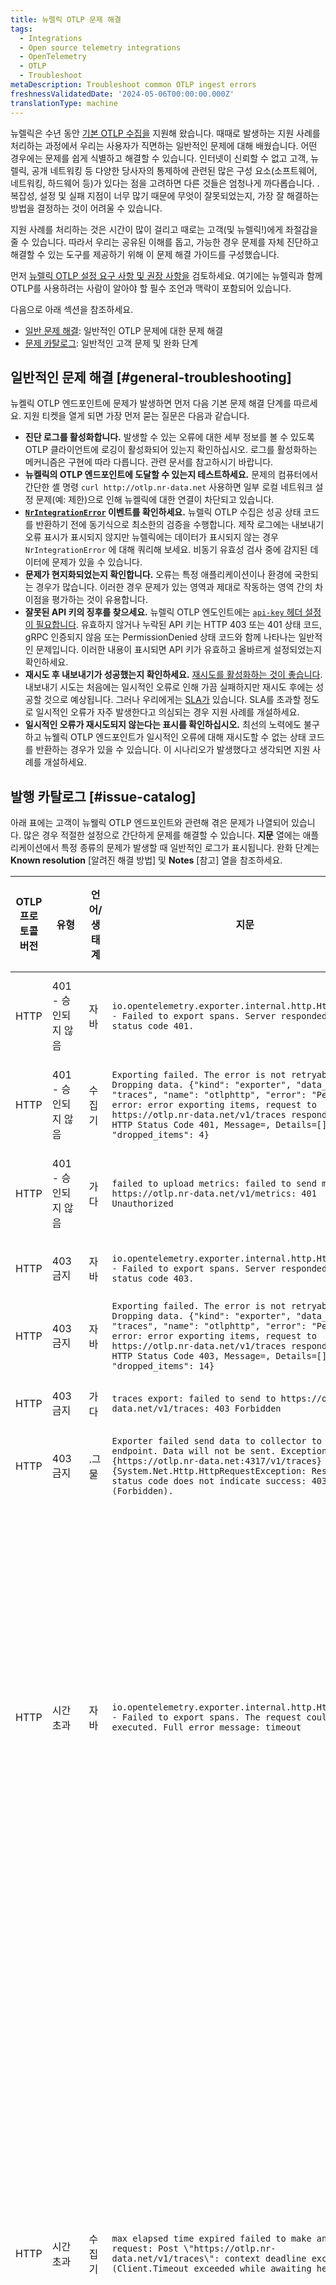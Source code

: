 ```yaml
---
title: 뉴렐릭 OTLP 문제 해결
tags:
  - Integrations
  - Open source telemetry integrations
  - OpenTelemetry
  - OTLP
  - Troubleshoot
metaDescription: Troubleshoot common OTLP ingest errors
freshnessValidatedDate: '2024-05-06T00:00:00.000Z'
translationType: machine
---
```


뉴렐릭은 수년 동안 [기본 OTLP 수집을](/docs/opentelemetry/best-practices/opentelemetry-otlp/) 지원해 왔습니다. 때때로 발생하는 지원 사례를 처리하는 과정에서 우리는 사용자가 직면하는 일반적인 문제에 대해 배웠습니다. 어떤 경우에는 문제를 쉽게 식별하고 해결할 수 있습니다. 인터넷이 신뢰할 수 없고 고객, 뉴렐릭, 공개 네트워킹 등 다양한 당사자의 통제하에 관련된 많은 구성 요소(소프트웨어, 네트워킹, 하드웨어 등)가 있다는 점을 고려하면 다른 것들은 엄청나게 까다롭습니다. . 복잡성, 설정 및 실패 지점이 너무 많기 때문에 무엇이 잘못되었는지, 가장 잘 해결하는 방법을 결정하는 것이 어려울 수 있습니다.

지원 사례를 처리하는 것은 시간이 많이 걸리고 때로는 고객(및 뉴렐릭!)에게 좌절감을 줄 수 있습니다. 따라서 우리는 공유된 이해를 돕고, 가능한 경우 문제를 자체 진단하고 해결할 수 있는 도구를 제공하기 위해 이 문제 해결 가이드를 구성했습니다.

먼저 [뉴렐릭 OTLP 설정 요구 사항 및 권장 사항을](/docs/opentelemetry/best-practices/opentelemetry-otlp/) 검토하세요. 여기에는 뉴렐릭과 함께 OTLP를 사용하려는 사람이 알아야 할 필수 조언과 맥락이 포함되어 있습니다.

다음으로 아래 섹션을 참조하세요.

* [일반 문제 해결](#general-troubleshooting): 일반적인 OTLP 문제에 대한 문제 해결
* [문제 카탈로그](#issue-catalog): 일반적인 고객 문제 및 완화 단계

## 일반적인 문제 해결 [#general-troubleshooting]

뉴켈릭 OTLP 엔드포인트에 문제가 발생하면 먼저 다음 기본 문제 해결 단계를 따르세요. 지원 티켓을 열게 되면 가장 먼저 묻는 질문은 다음과 같습니다.

* **진단 로그를 활성화합니다.** 발생할 수 있는 오류에 대한 세부 정보를 볼 수 있도록 OTLP 클라이언트에 로깅이 활성화되어 있는지 확인하십시오. 로그를 활성화하는 메커니즘은 구현에 따라 다릅니다. 관련 문서를 참고하시기 바랍니다.
* **뉴켈릭의 OTLP 엔드포인트에 도달할 수 있는지 테스트하세요.** 문제의 컴퓨터에서 간단한 셸 명령 `curl http://otlp.nr-data.net` 사용하면 일부 로컬 네트워크 설정 문제(예: 제한)으로 인해 뉴켈릭에 대한 연결이 차단되고 있습니다.
* **[`NrIntegrationError`](/docs/data-apis/manage-data/nrintegrationerror/) 이벤트를 확인하세요.** 뉴렐릭 OTLP 수집은 성공 상태 코드를 반환하기 전에 동기식으로 최소한의 검증을 수행합니다. 제작 로그에는 내보내기 오류 표시가 표시되지 않지만 뉴렐릭에는 데이터가 표시되지 않는 경우 `NrIntegrationError` 에 대해 쿼리해 보세요. 비동기 유효성 검사 중에 감지된 데이터에 문제가 있을 수 있습니다.
* **문제가 현지화되었는지 확인합니다.** 오류는 특정 애플리케이션이나 환경에 국한되는 경우가 많습니다. 이러한 경우 문제가 있는 영역과 제대로 작동하는 영역 간의 차이점을 평가하는 것이 유용합니다.
* **잘못된 API 키의 징후를 찾으세요.** 뉴렐릭 OTLP 엔도인트에는 [`api-key` 헤더 설정이 필요합니다](/docs/opentelemetry/best-practices/opentelemetry-otlp/#api-key). 유효하지 않거나 누락된 API 키는 HTTP 403 또는 401 상태 코드, gRPC 인증되지 않음 또는 PermissionDenied 상태 코드와 함께 나타나는 일반적인 문제입니다. 이러한 내용이 표시되면 API 키가 유효하고 올바르게 설정되었는지 확인하세요.
* **재시도 후 내보내기가 성공했는지 확인하세요.** [재시도를 활성화하는 것이 좋습니다](/docs/opentelemetry/best-practices/opentelemetry-otlp/#retry). 내보내기 시도는 처음에는 일시적인 오류로 인해 가끔 실패하지만 재시도 후에는 성공할 것으로 예상됩니다. 그러나 우리에게는 [SLA가](/docs/licenses/license-information/referenced-policies/service-level-availability-commitment/) 있습니다. SLA를 초과할 정도로 일시적인 오류가 자주 발생한다고 의심되는 경우 지원 사례를 개설하세요.
* **일시적인 오류가 재시도되지 않는다는 표시를 확인하십시오.** 최선의 노력에도 불구하고 뉴웰릭 OTLP 엔드포인트가 일시적인 오류에 대해 재시도할 수 없는 상태 코드를 반환하는 경우가 있을 수 있습니다. 이 시나리오가 발생했다고 생각되면 지원 사례를 개설하세요.

## 발행 카탈로그 [#issue-catalog]

아래 표에는 고객이 뉴웰릭 OTLP 엔드포인트와 관련해 겪은 문제가 나열되어 있습니다. 많은 경우 적절한 설정으로 간단하게 문제를 해결할 수 있습니다. **지문** 열에는 애플리케이션에서 특정 종류의 문제가 발생할 때 일반적인 로그가 표시됩니다. 완화 단계는 **Known resolution** \[알려진 해결 방법] 및 **Notes** \[참고] 열을 참조하세요.

| OTLP 프로토콜 버전 | 유형                            | 언어/생태계 | 지문                                                                                                                                                                                                                                                                                                              | 알려진 해상도                                                                                 | Notes                                                                                                                                      |
| ------------ | ----------------------------- | ------ | --------------------------------------------------------------------------------------------------------------------------------------------------------------------------------------------------------------------------------------------------------------------------------------------------------------- | --------------------------------------------------------------------------------------- | ------------------------------------------------------------------------------------------------------------------------------------------ |
| HTTP         | 401 - 승인되지 않음                 | 자바     | `io.opentelemetry.exporter.internal.http.HttpExporter - Failed to export spans. Server responded with HTTP status code 401.`                                                                                                                                                                                    | [API 키 포함](/docs/opentelemetry/best-practices/opentelemetry-otlp/#api-key)              | `api-key` 헤더가 누락되었습니다.                                                                                                                     |
| HTTP         | 401 - 승인되지 않음                 | 수집기    | `Exporting failed. The error is not retryable. Dropping data. {"kind": "exporter", "data_type": "traces", "name": "otlphttp", "error": "Permanent error: error exporting items, request to https://otlp.nr-data.net/v1/traces responded with HTTP Status Code 401, Message=, Details=[]", "dropped_items": 4}`  | [API 키 포함](/docs/opentelemetry/best-practices/opentelemetry-otlp/#api-key)              | `api-key` 헤더가 누락되었습니다.                                                                                                                     |
| HTTP         | 401 - 승인되지 않음                 | 가다     | `failed to upload metrics: failed to send metrics to https://otlp.nr-data.net/v1/metrics: 401 Unauthorized`                                                                                                                                                                                                     | [API 키 포함](/docs/opentelemetry/best-practices/opentelemetry-otlp/#api-key)              | `api-key` 헤더가 누락되었습니다.                                                                                                                     |
| HTTP         | 403 금지                        | 자바     | `io.opentelemetry.exporter.internal.http.HttpExporter - Failed to export spans. Server responded with HTTP status code 403.`                                                                                                                                                                                    | [API 키 확인](/docs/opentelemetry/best-practices/opentelemetry-otlp/#api-key)              | 잘못된 `api-key` 헤더                                                                                                                           |
| HTTP         | 403 금지                        | 자바     | `Exporting failed. The error is not retryable. Dropping data. {"kind": "exporter", "data_type": "traces", "name": "otlphttp", "error": "Permanent error: error exporting items, request to https://otlp.nr-data.net/v1/traces responded with HTTP Status Code 403, Message=, Details=[]", "dropped_items": 14}` | [API 키 확인](/docs/opentelemetry/best-practices/opentelemetry-otlp/#api-key)              | 잘못된 `api-key` 헤더                                                                                                                           |
| HTTP         | 403 금지                        | 가다     | `traces export: failed to send to https://otlp.nr-data.net/v1/traces: 403 Forbidden`                                                                                                                                                                                                                            | [API 키 확인](/docs/opentelemetry/best-practices/opentelemetry-otlp/#api-key)              | 잘못된 `api-key` 헤더                                                                                                                           |
| HTTP         | 403 금지                        | .그물    | `Exporter failed send data to collector to {0} endpoint. Data will not be sent. Exception: {1}{https://otlp.nr-data.net:4317/v1/traces}{System.Net.Http.HttpRequestException: Response status code does not indicate success: 403 (Forbidden).`                                                                 | [API 키 확인](/docs/opentelemetry/best-practices/opentelemetry-otlp/#api-key)              | 잘못된 `api-key` 헤더                                                                                                                           |
| HTTP         | 시간 초과                         | 자바     | `io.opentelemetry.exporter.internal.http.HttpExporter - Failed to export spans. The request could not be executed. Full error message: timeout`                                                                                                                                                                 | [일괄 처리/시간 초과 조정](/docs/opentelemetry/best-practices/opentelemetry-otlp/#payload-limits) | 내보내기 시간이 초과된 후에 발생합니다. 시간 초과 설정 및 클라이언트 네트워크 상태를 확인하세요.<br/>클라이언트 측 네트워크 및 구성을 배제한 경우 지원 사례를 엽니다.                                          |
| HTTP         | 시간 초과                         | 수집기    | `max elapsed time expired failed to make an HTTP request: Post \"https://otlp.nr-data.net/v1/traces\": context deadline exceeded (Client.Timeout exceeded while awaiting headers)`                                                                                                                              | [일괄 처리/시간 초과 조정](/docs/opentelemetry/best-practices/opentelemetry-otlp/#payload-limits) | 일반적으로 재시도가 실패하고 내보내기 시간이 초과된 후에 발생합니다. 클라이언트 네트워크, 클라이언트 재시도/시간 초과 설정 또는 뉴렐릭 네트워크/서버와 관련될 수 있습니다.<br/>클라이언트측 네트워크 및 설정을 배제한 경우 지원 사례를 엽니다. |
| HTTP         | 시간 초과                         | 가다     | `failed to upload metrics: context deadline exceeded: retry-able request failure`                                                                                                                                                                                                                               | [일괄 처리/시간 초과 조정](/docs/opentelemetry/best-practices/opentelemetry-otlp/#payload-limits) | 내보내기 시간이 초과된 후에 발생합니다. 시간 초과 설정 및 클라이언트 네트워크 상태를 확인하세요.<br/>클라이언트 측 네트워크 및 구성을 배제한 경우 지원 사례를 엽니다.                                          |
| HTTP         | 비율 제한                         | 수집기    | `Exporting failed. Will retry the request after interval. {"kind": "exporter", "data_type": "metrics", "name": "otlphttp", "error": "Throttle (29s), error: error exporting items, request to https://otlp.nr-data.net:443/v1/metrics responded with HTTP Status Code 429", "interval": "29s"}`                 | [일괄 처리 조정](/docs/opentelemetry/best-practices/opentelemetry-otlp/#payload-limits)       | 비율 제한을 초과했습니다.<br/>요청 비율을 줄이려면 일괄 처리 설정을 조정하세요.                                                                                            |
| gRPC         | 코드 2 - 알 수 없음<br/>시간 초과       | 자바     | `io.opentelemetry.exporter.internal.grpc.GrpcExporter - Failed to export spans. Server responded with gRPC status code 2. Error message: timeout`                                                                                                                                                               | [일괄 처리/시간 초과 조정](/docs/opentelemetry/best-practices/opentelemetry-otlp/#payload-limits) | 내보내기 시간이 초과된 후에 발생합니다. 시간 초과 설정 및 클라이언트 네트워크 상태를 확인하세요.<br/>클라이언트 측 네트워크 및 구성을 배제한 경우 지원 사례를 엽니다.                                          |
| gRPC         | 코드 2 - 알 수 없음<br/>HTTP 500    | 수집기    | `rpc error: code = Unknown desc = unexpected HTTP status code received from server: 500 (Internal Server Error); malformed header: missing HTTP content-type`                                                                                                                                                   |                                                                                         | 뉴렐릭 네트워킹 공급업체는 일시적인 오류에 대해 재시도할 수 없는 상태 코드를 생성했습니다.<br/>이런 일이 반복적으로 발생하면 지원 케이스를 개설하세요.                                                    |
| gRPC         | 코드 2 - 알 수 없음<br/>HTTP 530    | 수집기    | `rpc error: code = Unknown desc = unexpected HTTP status code received from server: 530 (); transport: received unexpected content-type \"text/html; charset=UTF-8\"`                                                                                                                                           |                                                                                         | 뉴렐릭 네트워킹 공급업체는 일시적인 오류에 대해 재시도할 수 없는 상태 코드를 생성했습니다.<br/>이런 일이 반복적으로 발생하면 지원 케이스를 개설하세요.                                                    |
| gRPC         | 코드 4 - 마감일 초과                 | 수집기    | `rpc error: code = DeadlineExceeded desc = context deadline exceeded`                                                                                                                                                                                                                                           | [일괄 처리/시간 초과 조정](/docs/opentelemetry/best-practices/opentelemetry-otlp/#payload-limits) | 일반적으로 재시도가 실패하고 내보내기 시간이 초과된 후에 발생합니다. 클라이언트 네트워크, 클라이언트 재시도/시간 초과 설정 또는 뉴렐릭 네트워크/서버와 관련될 수 있습니다.<br/>클라이언트측 네트워크 및 설정을 배제한 경우 지원 사례를 엽니다. |
| gRPC         | 코드 7 - 인증되지 않음                | 자바     | `io.opentelemetry.exporter.internal.grpc.GrpcExporter - Failed to export spans. Server responded with gRPC status code 7.`                                                                                                                                                                                      | [API 키 포함](/docs/opentelemetry/best-practices/opentelemetry-otlp/#api-key)              | `api-key` 헤더가 누락되었습니다.                                                                                                                     |
| gRPC         | 코드 7 - 인증되지 않음                | .그물    | `Exporter failed send data to collector to {0} endpoint. Data will not be sent. Exception: {1}{https://otlp.nr-data.net:4317/}{Grpc.Core.RpcException: Status(StatusCode="Unauthenticated", Detail="")`                                                                                                         | [API 키 포함](/docs/opentelemetry/best-practices/opentelemetry-otlp/#api-key)              | `api-key` 헤더가 누락되었습니다.                                                                                                                     |
| gRPC         | 코드 8 - 자원 소진                  | 수집기    | `rpc error: code = ResourceExhausted desc = Too many requests", "dropped_items": 1024`                                                                                                                                                                                                                          | [일괄 처리 조정](/docs/opentelemetry/best-practices/opentelemetry-otlp/#payload-limits)       | 비율 제한을 초과했습니다.<br/>요청 비율을 줄이려면 일괄 처리 설정을 조정하세요.                                                                                            |
| gRPC         | 코드 13 - 내부                    | 자바     | `io.opentelemetry.exporter.internal.grpc.GrpcExporter - Failed to export spans. Server responded with gRPC status code 13.`                                                                                                                                                                                     |                                                                                         | 진단하기에는 정보가 충분하지 않습니다. 뉴렐릭 네트워킹 공급업체가 일시적인 오류로 인해 재시도할 수 없는 상태 코드를 생성했을 수 있습니다.<br/>이런 일이 반복적으로 발생하면 지원 케이스를 개설하세요.                         |
| gRPC         | 코드 13 - 내부<br/>HTTP 400       | 수집기    | `rpc error: code = Internal desc = unexpected HTTP status code received from server: 400 (Bad Request)`                                                                                                                                                                                                         |                                                                                         | 뉴렐릭 네트워킹 공급업체가 일시적인 오류에 대해 재시도할 수 없는 상태 코드를 생성했습니다.<br/>이런 일이 반복적으로 발생하면 지원 케이스를 개설하세요.                                                    |
| gRPC         | 코드 14 - 사용할 수 없음<br/>연결 재설정   | 수집기    | `rpc error: code = Unavailable desc = error reading from server: read tcp 100.127.0.171:47470->162.247.241.110:4317: read: connection reset by peer`                                                                                                                                                            | [조정 재시도](/docs/opentelemetry/best-practices/opentelemetry-otlp/#retry)                  | 재시도로 해결해야 합니다. 수집기에 재시도 역압을 처리할 수 있는 충분한 리소스가 있는지 확인하세요.                                                                                   |
| gRPC         | 코드 14 - 사용할 수 없음<br/>HTTP 502 | 수집기    | `rpc error: code = Unavailable desc = unexpected HTTP status code received from server: 502 (Bad Gateway); transport: received unexpected content-type "text/html"`                                                                                                                                             | [조정 재시도](/docs/opentelemetry/best-practices/opentelemetry-otlp/#retry)                  | 재시도로 해결해야 합니다. 수집기에 재시도 역압을 처리할 수 있는 충분한 리소스가 있는지 확인하세요.                                                                                   |
| gRPC         | 코드 14 - 사용할 수 없음<br/>HTTP 503 | 수집기    | `rpc error: code = Unavailable desc = unexpected HTTP status code received from server: 503 (Service Unavailable)`                                                                                                                                                                                              | [조정 재시도](/docs/opentelemetry/best-practices/opentelemetry-otlp/#retry)                  | 재시도로 해결해야 합니다. 수집기에 재시도 역압을 처리할 수 있는 충분한 리소스가 있는지 확인하세요.                                                                                   |
| gRPC         | 코드 16 - 권한 거부됨                | 자바     | `io.opentelemetry.exporter.internal.grpc.GrpcExporter - Failed to export spans. Server responded with gRPC status code 16.`                                                                                                                                                                                     | [API 키 확인](/docs/opentelemetry/best-practices/opentelemetry-otlp/#api-key)              | 잘못된 `api-key` 헤더                                                                                                                           |
| gRPC         | 코드 16 - 권한 거부됨                | .그물    | `Exporter failed send data to collector to {0} endpoint. Data will not be sent. Exception: {1}{https://otlp.nr-data.net:4317/}{Grpc.Core.RpcException: Status(StatusCode="PermissionDenied", Detail="")`                                                                                                        | [API 키 확인](/docs/opentelemetry/best-practices/opentelemetry-otlp/#api-key)              | 잘못된 `api-key` 헤더                                                                                                                           |

